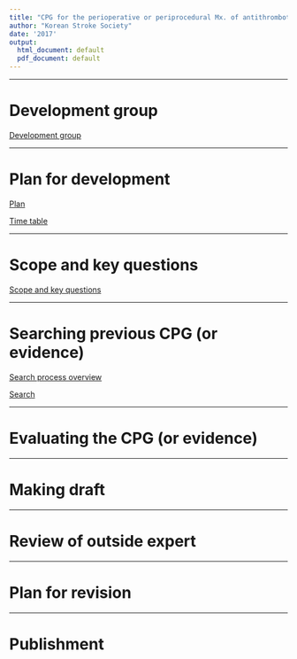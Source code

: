 ```yaml
---
title: "CPG for the perioperative or periprocedural Mx. of antithrombotics in ischemic stroke patients "
author: "Korean Stroke Society"
date: '2017'
output:
  html_document: default
  pdf_document: default
---
```


*****
# Development group

[Development group](Dev_group/Dev_group.pdf)


*****
# Plan for development

[Plan](Plan_for_Dev/Plan_for_Dev.pdf)

[Time table](Plan_for_Dev/Gantt_KHS_201703.pdf)

*****
# Scope and key questions
[Scope and key questions](Scope_KeyQ/Scope_KeyQ.pdf)

*****
# Searching previous CPG (or evidence)
[Search process overview](Search/SearchProcess.pdf)

[Search](Search/Search.pdf)

*****
# Evaluating the CPG (or evidence)

*****
# Making draft

*****
# Review of outside expert

*****
# Plan for revision

*****
# Publishment



